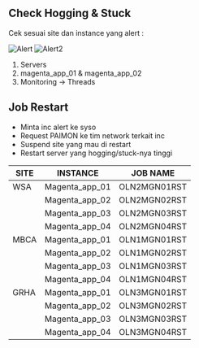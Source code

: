 ## Check Hogging & Stuck
Cek sesuai site dan instance yang alert :

![Alert](/img/dokumen_magenta/alert_1.png)
![Alert2](/img/dokumen_magenta/alert_2.png)

1. Servers
2. magenta_app_01 & magenta_app_02
3. Monitoring -> Threads

## Job Restart
- Minta inc alert ke syso
- Request PAIMON ke tim network terkait inc
- Suspend site yang mau di restart
- Restart server yang hogging/stuck-nya tinggi

| SITE | INSTANCE       | JOB NAME     |
|------|----------------|--------------|
| WSA  | Magenta_app_01 | OLN2MGN01RST |
|      | Magenta_app_02 | OLN2MGN02RST |
|      | Magenta_app_03 | OLN2MGN03RST |
|      | Magenta_app_04 | OLN2MGN04RST |
| MBCA | Magenta_app_01 | OLN1MGN01RST |
|      | Magenta_app_02 | OLN1MGN02RST |
|      | Magenta_app_03 | OLN1MGN03RST |
|      | Magenta_app_04 | OLN1MGN04RST |
| GRHA | Magenta_app_01 | OLN3MGN01RST |
|      | Magenta_app_02 | OLN3MGN02RST |
|      | Magenta_app_03 | OLN3MGN03RST |
|      | Magenta_app_04 | OLN3MGN04RST |